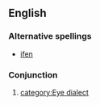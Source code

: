 ==English==
===Alternative spellings===
*[[ifen]]
===Conjunction===
{{en-conj}}
#{{form of|[[appendix:Glossary#E|Eye dialect]] representation|if}}[[category:Eye dialect]]